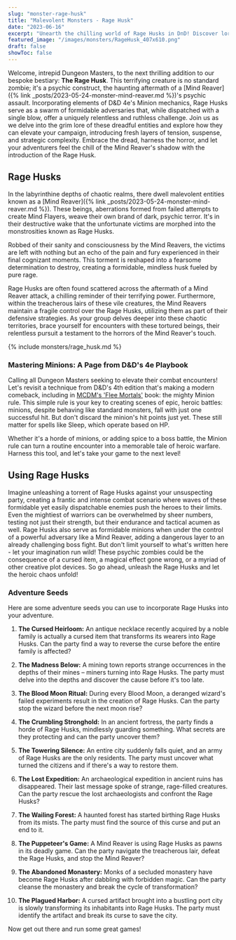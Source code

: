 ```yaml
---
slug: "monster-rage-husk"
title: "Malevolent Monsters - Rage Husk"
date: "2023-06-16"
excerpt: "Unearth the chilling world of Rage Husks in DnD! Discover lore, encounter tactics, and adventure seeds for these psychic zombies of the Underdark."
featured_image: "/images/monsters/RageHusk_407x610.png"
draft: false
showToc: false
---
```


Welcome, intrepid Dungeon Masters, to the next thrilling addition to our bespoke bestiary: **The Rage Husk**. This terrifying creature is no standard zombie; it's a psychic construct, the haunting aftermath of a [Mind Reaver]({% link _posts/2023-05-24-monster-mind-reaver.md %})'s psychic assault. Incorporating elements of D&D 4e's Minion mechanics, Rage Husks serve as a swarm of formidable adversaries that, while dispatched with a single blow, offer a uniquely relentless and ruthless challenge. Join us as we delve into the grim lore of these dreadful entities and explore how they can elevate your campaign, introducing fresh layers of tension, suspense, and strategic complexity. Embrace the dread, harness the horror, and let your adventurers feel the chill of the Mind Reaver's shadow with the introduction of the Rage Husk.

## Rage Husks
In the labyrinthine depths of chaotic realms, there dwell malevolent entities known as a [Mind Reaver]({% link _posts/2023-05-24-monster-mind-reaver.md %}). These beings, aberrations formed from failed attempts to create Mind Flayers, weave their own brand of dark, psychic terror. It's in their destructive wake that the unfortunate victims are morphed into the monstrosities known as Rage Husks. 

Robbed of their sanity and consciousness by the Mind Reavers, the victims are left with nothing but an echo of the pain and fury experienced in their final cognizant moments. This torment is reshaped into a fearsome determination to destroy, creating a formidable, mindless husk fueled by pure rage. 

Rage Husks are often found scattered across the aftermath of a Mind Reaver attack, a chilling reminder of their terrifying power. Furthermore, within the treacherous lairs of these vile creatures, the Mind Reavers maintain a fragile control over the Rage Husks, utilizing them as part of their defensive strategies. As your group delves deeper into these chaotic territories, brace yourself for encounters with these tortured beings, their relentless pursuit a testament to the horrors of the Mind Reaver's touch.

{% include monsters/rage_husk.md %}

### Mastering Minions: A Page from D&D's 4e Playbook 

Calling all Dungeon Masters seeking to elevate their combat encounters! Let's revisit a technique from D&D's 4th edition that's making a modern comeback, including in <a href="https://shop.mcdmproductions.com/collections/flee-mortals-the-mcdm-monster-book" target="_blank">MCDM's 'Flee Mortals'</a> book: the mighty Minion rule. This simple rule is your key to creating scenes of epic, heroic battles: minions, despite behaving like standard monsters, fall with just one successful hit. But don't discard the minion's hit points just yet. These still matter for spells like Sleep, which operate based on HP.

Whether it's a horde of minions, or adding spice to a boss battle, the Minion rule can turn a routine encounter into a memorable tale of heroic warfare. Harness this tool, and let's take your game to the next level!

## Using Rage Husks
Imagine unleashing a torrent of Rage Husks against your unsuspecting party, creating a frantic and intense combat scenario where waves of these formidable yet easily dispatchable enemies push the heroes to their limits. Even the mightiest of warriors can be overwhelmed by sheer numbers, testing not just their strength, but their endurance and tactical acumen as well. Rage Husks also serve as formidable minions when under the control of a powerful adversary like a Mind Reaver, adding a dangerous layer to an already challenging boss fight. But don't limit yourself to what's written here - let your imagination run wild! These psychic zombies could be the consequence of a cursed item, a magical effect gone wrong, or a myriad of other creative plot devices. So go ahead, unleash the Rage Husks and let the heroic chaos unfold!

### Adventure Seeds
Here are some adventure seeds you can use to incorporate Rage Husks into your adventure.

1. **The Cursed Heirloom:** An antique necklace recently acquired by a noble family is actually a cursed item that transforms its wearers into Rage Husks. Can the party find a way to reverse the curse before the entire family is affected?

2. **The Madness Below:** A mining town reports strange occurrences in the depths of their mines – miners turning into Rage Husks. The party must delve into the depths and discover the cause before it's too late.

3. **The Blood Moon Ritual:** During every Blood Moon, a deranged wizard's failed experiments result in the creation of Rage Husks. Can the party stop the wizard before the next moon rise?

4. **The Crumbling Stronghold:** In an ancient fortress, the party finds a horde of Rage Husks, mindlessly guarding something. What secrets are they protecting and can the party uncover them?

5. **The Towering Silence:** An entire city suddenly falls quiet, and an army of Rage Husks are the only residents. The party must uncover what turned the citizens and if there's a way to restore them.

6. **The Lost Expedition:** An archaeological expedition in ancient ruins has disappeared. Their last message spoke of strange, rage-filled creatures. Can the party rescue the lost archaeologists and confront the Rage Husks?

7. **The Wailing Forest:** A haunted forest has started birthing Rage Husks from its mists. The party must find the source of this curse and put an end to it.

8. **The Puppeteer's Game:** A Mind Reaver is using Rage Husks as pawns in its deadly game. Can the party navigate the treacherous lair, defeat the Rage Husks, and stop the Mind Reaver?

9. **The Abandoned Monastery:** Monks of a secluded monastery have become Rage Husks after dabbling with forbidden magic. Can the party cleanse the monastery and break the cycle of transformation?

10. **The Plagued Harbor:** A cursed artifact brought into a bustling port city is slowly transforming its inhabitants into Rage Husks. The party must identify the artifact and break its curse to save the city.

Now get out there and run some great games!
